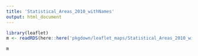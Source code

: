 ```yaml
--- 
title: 'Statistical_Areas_2010_withNames' 
output: html_document 
--- 
```


```r
library(leaflet) 
m <- readRDS(here::here('pkgdown/leaflet_maps/Statistical_Areas_2010_withNames_leaflet.rds')) 
``` 

```r
m 
```